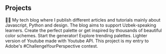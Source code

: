 ## Projects

<ProjectCard title="🖥 Abdulloh Codes"  link="https://www.abdulloh.codes" bg="linear-gradient(to top, #30cfd0 0%, #330867 100%)">
👨‍💻 My tech blog where I publish different articles and tutorials mainly about Javascript, Python and design. The blog aims to support Uzbek-speaking learners.

</ProjectCard>

<ProjectCard title="🎨 Color Picker"  link="https://4f84m.csb.app/" bg="linear-gradient(to right, #f78ca0 0%, #f9748f 19%, #fd868c 60%, #fe9a8b 100%)">
Create the perfect palette or get inspired by thousands of beautiful color schemes. Start the generator! Explore trending palettes. 
</ProjectCard>

<ProjectCard title="📹 UVideo"  link="https://uvideo.netlify.app/" bg="linear-gradient(to top, #7028e4 0%, #e5b2ca 100%)">
Lighter version of Youtube made with Youtube API.   
</ProjectCard>


<ProjectCard title="Freiheit"  link="https://www.behance.net/gallery/58937147/Freiheit" bg="linear-gradient(to top, #0ba360 0%, #3cba92 100%)">
This project is my entry to Adobe's #ChallengeYourPerspective contest.
</ProjectCard>
